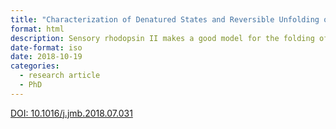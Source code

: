 ```yaml
---
title: "Characterization of Denatured States and Reversible Unfolding of Sensory Rhodopsin II"
format: html
description: Sensory rhodopsin II makes a good model for the folding of some membrane proteins. This paper uses biophysical techniques to characterize parts of its folding mechanism.
date-format: iso
date: 2018-10-19
categories:
  - research article
  - PhD
---
```




[DOI: 10.1016/j.jmb.2018.07.031](https://doi.org/10.1016/j.jmb.2018.07.031)
